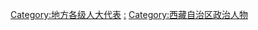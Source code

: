 [[Category:地方各级人大代表|Category:地方各级人大代表]]
[[Category:西藏自治区各级人民代表大会|:]]
[[Category:西藏自治区政治人物|Category:西藏自治区政治人物]]